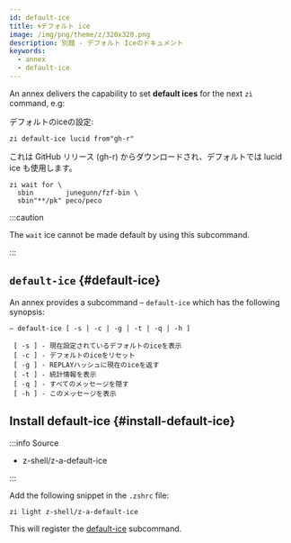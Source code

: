 ```yaml
---
id: default-ice
title: 🌀デフォルト ice
image: /img/png/theme/z/320x320.png
description: 別館 - デフォルト Iceのドキュメント
keywords:
  - annex
  - default-ice
---
```


<!-- @format -->


An annex delivers the capability to set **default ices** for the next `zi` command, e.g:

デフォルトのiceの設定:

```shell
zi default-ice lucid from"gh-r"
```

これは GitHub リリース (gh-r) からダウンロードされ、デフォルトでは lucid ice も使用します。

```shell showLineNumbers
zi wait for \
  sbin        junegunn/fzf-bin \
  sbin"**/pk" peco/peco
```

:::caution

The `wait` ice cannot be made default by using this subcommand.

:::

## `default-ice` {#default-ice}

An annex provides a subcommand – `default-ice` which has the following synopsis:

```shell showLineNumbers
— default-ice [ -s | -c | -g | -t | -q | -h ]

 [ -s ] - 現在設定されているデフォルトのiceを表示
 [ -c ] - デフォルトのiceをリセット
 [ -g ] - REPLAYハッシュに現在のiceを返す
 [ -t ] - 統計情報を表示
 [ -q ] - すべてのメッセージを隠す
 [ -h ] - このメッセージを表示
```

## Install default-ice {#install-default-ice}

:::info Source

-   <Link className='github-link' href='https://github.com/z-shell/z-a-default-ice'>
      z-shell/z-a-default-ice
    </Link>

:::

<Tabs>
  <TabItem value="default" label="Default" default>

Add the following snippet in the `.zshrc` file:

```shell
zi light z-shell/z-a-default-ice
```

</TabItem>
</Tabs>

This will register the [default-ice](#default-ice) subcommand.
